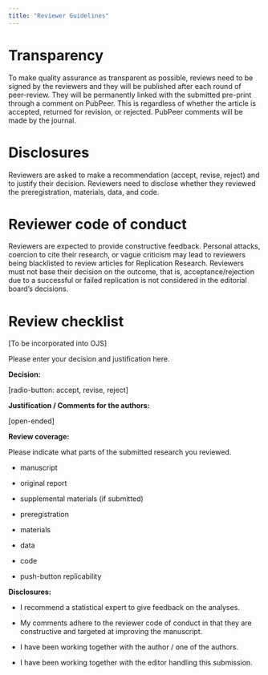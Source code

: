 ```yaml
---
title: "Reviewer Guidelines"
---
```


# Transparency

To make quality assurance as transparent as possible, reviews need to be signed by the reviewers and they will be published after each round of peer-review. They will be permanently linked with the submitted pre-print through a comment on PubPeer. This is regardless of whether the article is accepted, returned for revision, or rejected. PubPeer comments will be made by the journal.

# Disclosures

Reviewers are asked to make a recommendation (accept, revise, reject) and to justify their decision. Reviewers need to disclose whether they reviewed the preregistration, materials, data, and code. 

# Reviewer code of conduct

Reviewers are expected to provide constructive feedback. Personal attacks, coercion to cite their research, or vague criticism may lead to reviewers being blacklisted to review articles for Replication Research. Reviewers must not base their decision on the outcome, that is, acceptance/rejection due to a successful or failed replication is not considered in the editorial board's decisions.

# Review checklist

\[To be incorporated into OJS\]

Please enter your decision and justification here.

**Decision:**

\[radio-button: accept, revise, reject\]

**Justification / Comments for the authors:**

\[open-ended\]

**Review coverage:**

Please indicate what parts of the submitted research you reviewed.

-   manuscript

-   original report

-   supplemental materials (if submitted)

-   preregistration

-   materials

-   data

-   code

-   push-button replicability

**Disclosures:**

-   I recommend a statistical expert to give feedback on the analyses.

-   My comments adhere to the reviewer code of conduct in that they are constructive and targeted at improving the manuscript.

-   I have been working together with the author / one of the authors.

-   I have been working together with the editor handling this submission.
